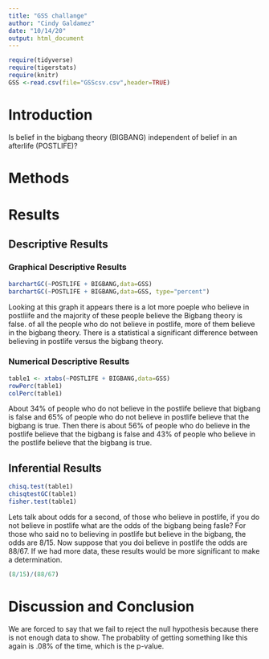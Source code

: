 ```yaml
---
title: "GSS challange"
author: "Cindy Galdamez"
date: "10/14/20"
output: html_document
---
```


```r
require(tidyverse)
require(tigerstats)
require(knitr)
GSS <-read.csv(file="GSScsv.csv",header=TRUE)
```

# Introduction

<!--In this section you explain what you are trying to show.  Where did the data come from?  What is the research or other question you are trying to answer?.  If you skimp in this section expect to be marked down in your grade. Paint a picture of the project a couple of paragraphs is expected!-->

Is belief in the bigbang theory (BIGBANG) independent of belief in an afterlife (POSTLIFE)?

# Methods

<!--Decide on your methods:  use "variable analysis" or other appropriate descriptors.  Make sure to choose at least one graphical method and at least one numerical method. Discuss what data manipulations may be needed for example subsetting or other binning procedures and what sort of graphical displays and inferential tools will be used!-->

# Results

<!--Divide this section into two sub-sections:  One for your descriptive  results and one for your inferential results.!-->

## Descriptive Results

### Graphical Descriptive Results

<!--Graphical results here.  Make sure to show your code.  Provide appropriate labels for axes, giving units if possible, and provide a good title for the graph, too.  Use the graphical results to describe the patterns if any that exist in the data as focused toward the research question. Bottom line is to explain the features of the graph that are relevant to conforming or departing to what is expected by your null hypothesis !-->

```r
barchartGC(~POSTLIFE + BIGBANG,data=GSS)
barchartGC(~POSTLIFE + BIGBANG,data=GSS, type="percent")

```

Looking at this graph it appears there is a lot more poeple who believe in postliife and the majority of these people  believe the Bigbang theory is false. of all the people who do not believe in postlife, more of them believe in the bigbang theory. There is a statistical a significant difference between believing in postlife versus the bigbang theory.

### Numerical Descriptive Results

<!--Numerical results go here. Use the numerical results to describe the patterns if any that exist in the data as focused toward the research question!-->

```r
table1 <- xtabs(~POSTLIFE + BIGBANG,data=GSS)
rowPerc(table1)
colPerc(table1)
```
About 34% of people who do not believe in the postlife believe that bigbang is false and 65% of people who do not believe in postlife believe that the bigbang is true. Then there is about 56% of people who do believe in the postlife believe that the bigbang is false and 43% of people who believe in the postlife believe that the bigbang is true.

## Inferential Results

<!--State hypothesis clearly.  Make sure your discussion of the inferential test covers all the aspects that the test output produces, such as test statistic, p-value etc.  Make a decision about the null hypothesis, explain the assumptions on which the selected test/procedure was based, and why the chosen procedure satisfys the assumptions and is appropriate to answer the research question!-->

```r
chisq.test(table1)
chisqtestGC(table1)
fisher.test(table1)
```
Lets talk about odds for a second, of those who believe in postlife, if you do not believe in postlife what are the odds of the bigbang being fasle? For those who said no to believing in postlife but believe in the bigbang, the odds are 8/15. Now suppose that you doi believe in postlife the odds are 88/67. If we had more data, these results would be more significant to make a determination. 

```r
(8/15)/(88/67)
```

# Discussion and Conclusion

<!--Discussion and conclusion here.  If you found a relationship be sure to consider whether the relationship occurs because one of the variavbles causes the other, or whether they perhasps are related for some other reason.  Watch the chapter 6 videos from the GeorgeTown videos collection.!-->
We are forced to say that we fail to reject the null hypothesis because there is not enough data to show. The probablity of getting something like this again is .08% of the time, which is the p-value.
